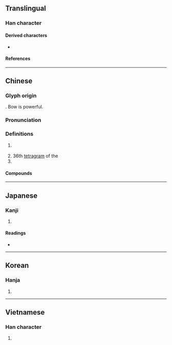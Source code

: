 {{also|强|強|疆|𝌩}}
{{character info/new}}
==Translingual==

===Han character===
{{Han char|rn=57|rad=弓|as=13|sn=16|four=11216|canj=NMWM|ids=⿰弓畺}}

====Derived characters====
* {{l|mul|[[疆]], [[䕬]], [[𠣀]], [[𠣃]], [[𡾪]], [[𦇤]], [[𧖑]], [[𧟂]], [[𨯞]], [[𫕘]]}}

====References====
{{Han ref|kx=0361.060|dkj=09872|dj=0679.050|hdz=21003.010|uh=5F4A}}

----

==Chinese==
{{zh-forms|s=强}}

===Glyph origin===
{{Han etym}}
{{Han compound|弓|畺|c1=s|c2=p|t1=bow|ls=psc}}.
Bow is powerful.

===Pronunciation===
{{zh-pron
|m=qiáng
|m-s=
|c=koeng4
|c-t=
|g=
|h=pfs=khiòng
|j=
|md=giòng
|mn=xm,qz,tw:kiông/zz:kiâng/xm,qz:kiûⁿ
|mn_note=kiông/kiâng - literary; kiûⁿ - vernacular
|mn-t=kiang5/kiang3/gion5/giên5
|mn-t_note=kiang3 - "clever", "good at"; gion5 - "superior; better" (giên5 - Chaozhou)
|w=3jjian
|x=
|mc=1
|oc=n,1
|ma=y
|cat=a,v,adv,n,pn
}}

===Definitions===
{{zh-hanzi}}

# {{lb|zh|archaic|rare|except in|the Taixuanjing}} {{zh-alt-form|強}}
# 36th [[tetragram]] of the {{w|Taixuanjing}}
# {{surname|lang=zh}}

====Compounds====
{{zh-der|彊梁|彊弩之末|不避彊禦|彊幹弱枝|博聞彊記|博聞彊志|彊記博聞|彊本弱末|彊本|彊志|不畏彊禦|富彊|彊禦|彊本節用|丁彊|禺彊|相倚為彊|按彊助弱}}

----

==Japanese==

===Kanji===
{{ja-kanji|grade=|rs=弓13}}

# {{alt-form|lang=ja|強}} {{gloss|[[strong]]}}

====Readings====
* {{ja-readings
|goon=こう, ごう
|kanon=きょう
|kun=つよ-い, つよし, し.いる}}

----

==Korean==

===Hanja===
{{ko-hanja|hangeul=강|eumhun=|rv=gang|mr=kang|y=kang}}

# {{defn|lang=ko|sort=弓13}}

----

==Vietnamese==

===Han character===
{{vi-hantu|[[cương]], [[cường]]|rs=弓13}}

# {{defn|lang=vi|sort=弓13}}